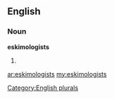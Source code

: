 ==English==

===Noun===
'''eskimologists'''

# {{plural of|[[eskimologist]]}}

[[Category:English plurals]]

[[ar:eskimologists]]
[[my:eskimologists]]